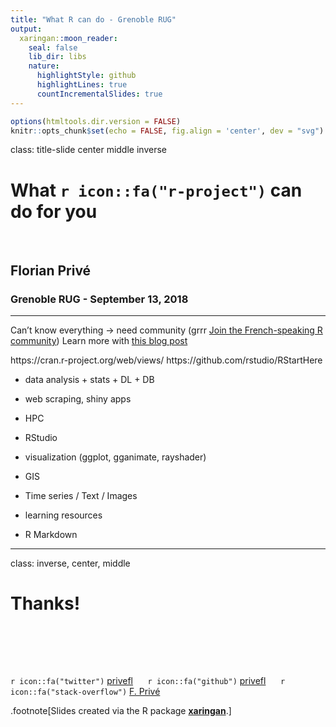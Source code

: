 ```yaml
---
title: "What R can do - Grenoble RUG"
output:
  xaringan::moon_reader:
    seal: false
    lib_dir: libs
    nature:
      highlightStyle: github
      highlightLines: true
      countIncrementalSlides: true
---
```


```r
options(htmltools.dir.version = FALSE)
knitr::opts_chunk$set(echo = FALSE, fig.align = 'center', dev = "svg")
```

class: title-slide center middle inverse

# What `r icon::fa("r-project")` can do for you

<br>

## Florian Privé

### Grenoble RUG - September 13, 2018

---


Can't know everything -> need community (grrr [Join the French-speaking R community](https://join.slack.com/t/r-grrr/shared_invite/enQtMzI4MzgwNTc4OTAxLWZlOGZiZTBiMWU0NDQ3OTYzOGE1YThiODgwZWNhNWEyYjI4ZDJiNmNhY2YyYWI5YzFiOTFkNDYxYzkwODUwNWM))
Learn more with [this blog post](https://masalmon.eu/2018/07/22/wheretogethelp/)

https://cran.r-project.org/web/views/
https://github.com/rstudio/RStartHere

- data analysis + stats + DL + DB

- web scraping, shiny apps

- HPC

- RStudio 

- visualization (ggplot, gganimate, rayshader)

- GIS

- Time series / Text / Images

- learning resources

- R Markdown

---

class: inverse, center, middle

# Thanks!

<br/><br/>

<br/>

`r icon::fa("twitter")` [privefl](https://twitter.com/privefl) &nbsp;&nbsp;&nbsp;&nbsp; `r icon::fa("github")` [privefl](https://github.com/privefl) &nbsp;&nbsp;&nbsp;&nbsp; `r icon::fa("stack-overflow")` [F. Privé](https://stackoverflow.com/users/6103040/f-priv%c3%a9)

.footnote[Slides created via the R package [**xaringan**](https://github.com/yihui/xaringan).]
